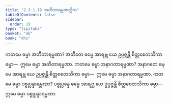 ```yaml
---
title: "2.3.1.19 အတီတာရမ္မဏတ္တိက"
tableOfContents: false
sidebar:
  order: 19
type: "tipitaka"
basket: "ab"
book: "dhs"
---
```



<DynamicBreadcrumb />

<Division number="1047" book="dhs" e="ch" v="29" p="213">

<Paragraph number="1712" book="dhs">
ကတမေ ဓမ္မာ အတီတာရမ္မဏာ? အတီတေ ဓမ္မေ အာရဗ္ဘ ယေ ဥပ္ပဇ္ဇန္တိ စိတ္တစေတသိကာ ဓမ္မာ—  ဣမေ ဓမ္မာ အတီတာရမ္မဏာ.
</Paragraph>

</Division>
<Division number="1048" book="dhs" e="ch" v="29" p="213">

<Paragraph number="1713" book="dhs">
ကတမေ ဓမ္မာ အနာဂတာရမ္မဏာ? အနာဂတေ ဓမ္မေ အာရဗ္ဘ ယေ ဥပ္ပဇ္ဇန္တိ စိတ္တစေတသိကာ ဓမ္မာ—  ဣမေ ဓမ္မာ အနာဂတာရမ္မဏာ.
</Paragraph>

</Division>
<Division number="1049" book="dhs" e="ch" v="29" p="213">

<Paragraph number="1714" book="dhs">
ကတမေ ဓမ္မာ ပစ္စုပ္ပန္နာရမ္မဏာ? ပစ္စုပ္ပန္နေ ဓမ္မေ အာရဗ္ဘ ယေ ဥပ္ပဇ္ဇန္တိ စိတ္တစေတသိကာ ဓမ္မာ—  ဣမေ ဓမ္မာ ပစ္စုပ္ပန္နာရမ္မဏာ.
</Paragraph>
</Division>